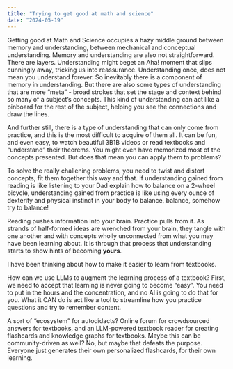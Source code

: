 ```yaml
---
title: "Trying to get good at math and science"
date: "2024-05-19"
---
```


<!-- In my primary school years, I did well at science and math simply by caring more about grades than my peers. It was pure conscientious at play. On hindsight there were probably a lot of people more gifted than me in my class, but 





I have a vision of learning Math and Science. -->

Getting good at Math and Science occupies a hazy middle ground between memory and understanding, between mechanical and conceptual understanding. Memory and understanding are also
not straightforward. There are layers. Understanding might beget an Aha! moment that slips cunningly away, tricking us into reassurance. Understanding once, does not mean you understand
forever. So inevitably there is a component of memory in understanding. But there are also some types of understanding that are more "meta" - broad strokes that set the stage and context behind so many of a subject's concepts. This kind of understanding can act like a pinboard for the rest of the subject, helping you see the connections and draw the lines.

And further still, there is a type of understanding that can only come from practice, and this is the most difficult to acquire of them all. It can be fun, and even easy, to watch
beautiful 3B1B videos or read textbooks and "understand" their theorems. You might even have memorized most of the concepts presented. But does that mean you can apply them to problems?

To solve the really challening problems, you need to twist and distort concepts, fit them together this way and that. If understanding gained from reading is like listening to your
Dad explain how to balance on a 2-wheel bicycle, understanding gained from practice is like using every ounce of dexterity and physical instinct in your body to balance, balance,
somehow try to balance!

Reading pushes information into your brain. Practice pulls from it. As strands of half-formed ideas are wrenched from your brain, they tangle with one another and with concepts wholly
unconnected from what you may have been learning about. It is through that process that understanding starts to show hints of becoming **yours**.



I have been thinking about how to make it easier to learn from textbooks.

How can we use LLMs to augment the learning process of a textbook? First, we need to accept that learning is never going to become "easy". You need to put in the hours and the
concentration, and no AI is going to do that for you. What it CAN do is act like a tool to streamline how you practice questions and try to remember content.

A sort of "ecosystem" for autodidacts? Online forum for crowdsourced answers for textbooks, and an LLM-powered textbook reader for creating flashcards and knowledge graphs
for textbooks. Maybe this can be community-driven as well? No, but maybe that defeats the purpose. Everyone just generates their own personalized flashcards, for their own learning.
